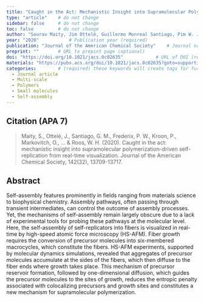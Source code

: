 ```yaml
---
title: "Caught in the Act: Mechanistic Insight into Supramolecular Polymerization-Driven Self-Replication from Real-Time Visualization"          # Paper title (required)
type: "article"    # do not change
sidebar: false     # do not change
toc: false         # do not change
author: "Sourav Maity, Jim Ottelé, Guillermo Monreal Santiago, Pim W. J. M. Frederix, Peter Kroon, Omer Markovitch, Marc C. A. Stuart, Siewert J. Marrink, Sijbren Otto, and Wouter H. Roos"         # Paper authors (required)
year: "2020"           # Publication year (required)
publication: "Journal of the American Chemical Society"    # Journal or similar (required)
preprint: ""       # URL to prepint page (optional)  
doi: "https://doi.org/10.1021/jacs.0c02635"            # URL of DOI (required)  
materials: "https://pubs.acs.org/doi/10.1021/jacs.0c02635?goto=supporting-info"      # URL to suplementary info (optional)
categories:        # (required) these keywords will create tags for further filtering. 
  - Journal article
  - Multi-scale
  - Polymers
  - Small molecules
  - Self-assembly
---
```


<!-- 
The info below is just an example. 

Both fields are required and they have to be replaced with the respective info for each paper. 

Please notice the `> ` symbol before the citation, it gives it additional styling.  
-->

## Citation (APA 7)      

> Maity, S., Ottelé, J., Santiago, G. M., Frederix, P. W., Kroon, P., Markovitch, O., ... & Roos, W. H. (2020). Caught in the act: mechanistic insight into supramolecular polymerization-driven self-replication from real-time visualization. Journal of the American Chemical Society, 142(32), 13709-13717.

## Abstract

Self-assembly features prominently in fields ranging from materials science to biophysical chemistry. Assembly pathways, often passing through transient intermediates, can control the outcome of assembly processes. Yet, the mechanisms of self-assembly remain largely obscure due to a lack of experimental tools for probing these pathways at the molecular level. Here, the self-assembly of self-replicators into fibers is visualized in real-time by high-speed atomic force microscopy (HS-AFM). Fiber growth requires the conversion of precursor molecules into six-membered macrocycles, which constitute the fibers. HS-AFM experiments, supported by molecular dynamics simulations, revealed that aggregates of precursor molecules accumulate at the sides of the fibers, which then diffuse to the fiber ends where growth takes place. This mechanism of precursor reservoir formation, followed by one-dimensional diffusion, which guides the precursor molecules to the sites of growth, reduces the entropic penalty associated with colocalizing precursors and growth sites and constitutes a new mechanism for supramolecular polymerization.